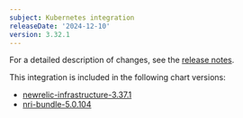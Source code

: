 ```yaml
---
subject: Kubernetes integration
releaseDate: '2024-12-10'
version: 3.32.1
---
```


For a detailed description of changes, see the [release notes](https://github.com/newrelic/nri-kubernetes/releases/tag/v3.32.1).

This integration is included in the following chart versions:
* [newrelic-infrastructure-3.37.1](https://github.com/newrelic/nri-kubernetes/releases/tag/newrelic-infrastructure-3.37.1)
* [nri-bundle-5.0.104](https://github.com/newrelic/helm-charts/releases/tag/nri-bundle-5.0.104)
